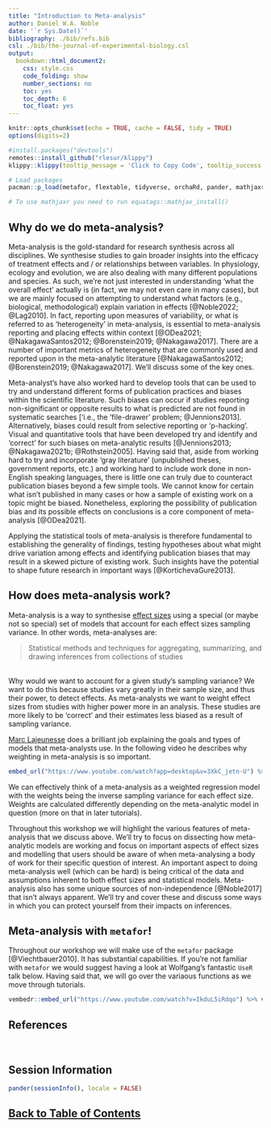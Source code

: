 ```yaml
---
title: "Introduction to Meta-analysis"
author: Daniel W.A. Noble
date: '`r Sys.Date()`'
bibliography: ./bib/refs.bib
csl: ./bib/the-journal-of-experimental-biology.csl
output:
  bookdown::html_document2:
    css: style.css
    code_folding: show
    number_sections: no
    toc: yes
    toc_depth: 6
    toc_float: yes
---
```


```r
knitr::opts_chunk$set(echo = TRUE, cache = FALSE, tidy = TRUE)
options(digits=2)
```

```r
#install.packages("devtools")
remotes::install_github("rlesur/klippy")
klippy::klippy(tooltip_message = 'Click to Copy Code', tooltip_success = 'Done', position = 'right', color = "red")

# Load packages
pacman::p_load(metafor, flextable, tidyverse, orchaRd, pander, mathjaxr, equatags, vembedr)

# To use mathjaxr you need to run equatags::mathjax_install()
```

## **Why do we do meta-analysis?**

Meta-analysis is the gold-standard for research synthesis across all disciplines. We synthesise studies to gain broader insights into the efficacy of treatment effects and / or relationships between variables. In physiology, ecology and evolution, we are also dealing with many different populations and species. As such, we're not just interested in understanding 'what the overall effect' actually is (in fact, we may not even care in many cases), but we are mainly focused on attempting to understand what factors (e.g., biological, methodological) explain variation in effects [@Noble2022; @Lag2010]. In fact, reporting upon measures of variability, or what is referred to as 'heterogeneity' in meta-analysis, is essential to meta-analysis reporting and placing effects within context [@ODea2021; @NakagawaSantos2012; @Borenstein2019; @Nakagawa2017]. There are a number of important metrics of heterogeneity that are commonly used and reported upon in the meta-analytic literature [@NakagawaSantos2012; @Borenstein2019; @Nakagawa2017]. We'll discuss some of the key ones.

Meta-analyst's have also worked hard to develop tools that can be used to try and understand different forms of publication practices and biases within the scientific literature. Such biases can occur if studies reporting non-significant or opposite results to what is predicted are not found in systematic searches ['i.e., the 'file-drawer' problem; @Jennions2013]. Alternatively, biases could result from selective reporting or 'p-hacking'. Visual and quantitative tools that have been developed try and identify and 'correct' for such biases on meta-analytic results [@Jennions2013; @Nakagawa2021b; @Rothstein2005]. Having said that, aside from working hard to try and incorporate 'gray literature' (unpublished theses, government reports, etc.) and working hard to include work done in non-English speaking languages, there is little one can truly due to counteract publication biases beyond a few simple tools. We cannot know for certain what isn't published in many cases or how a sample of existing work on a topic might be biased. Nonetheless, exploring the possibility of publication bias and its possible effects on conclusions is a core component of meta-analysis [@ODea2021]. 

Applying the statistical tools of meta-analysis is therefore fundamental to establishing the generality of findings, testing hypotheses about what might drive variation among effects and identifying publication biases that may result in a skewed picture of existing work. Such insights have the potential to shape future research in important ways [@KortichevaGure2013].

## **How does meta-analysis work?**

Meta-analysis is a way to synthesise [effect sizes](https://daniel1noble.github.io/meta-workshop/effect-size) using a special (or maybe not so special) set of models that account for each effect sizes sampling variance. In other words, meta-analyses are:

> Statistical methods and techniques for aggregating, summarizing, and drawing inferences from collections of studies

<br>
Why would we want to account for a given study's sampling variance? We want to do this because studies vary greatly in their sample size, and thus their power, to detect effects. As meta-analysts we want to weight effect sizes from studies with higher power more in an analysis. These studies are more likely to be 'correct' and their estimates less biased as a result of sampling variance.

[Marc Lajeunesse](http://lajeunesse.myweb.usf.edu) does a brilliant job explaining the goals and types of models that meta-analysts use. In the following video he describes why weighting in meta-analysis is so important. 

```r
embed_url("https://www.youtube.com/watch?app=desktop&v=3XkC_jetn-U") %>% use_align("center")
```

We can effectively think of a meta-analysis as a weighted regression model with the weights being the inverse sampling variance for each effect size. Weights are calculated differently depending on the meta-analytic model in question (more on that in later tutorials). 

Throughout this workshop we will highlight the various features of meta-analysis that we discuss above. We'll try to focus on dissecting how meta-analytic models are working and focus on important aspects of effect sizes and modelling that users should be aware of when meta-analysing a body of work for their specific question of interest. An important aspect to doing meta-analysis well (which can be hard) is being critical of the data and assumptions inherent to both effect sizes and statistical models. Meta-analysis also has some unique sources of non-independence [@Noble2017] that isn't always apparent. We'll try and cover these and discuss some ways in which you can protect yourself from their impacts on inferences. 

## **Meta-analysis with `metafor`!**

Throughout our workshop we will make use of the `metafor` package [@Viechtbauer2010]. It has substantial capabilities. If you're not familiar with `metafor` we would suggest having a look at Wolfgang's fantastic `UseR` talk below. Having said that, we will go over the variaous functions as we move through tutorials.

```r
vembedr::embed_url("https://www.youtube.com/watch?v=IkduL5iRdqo") %>% vembedr::use_align("center")
```

## **References**

<div id="refs"></div>

<br>

## **Session Information**

```r
pander(sessionInfo(), locale = FALSE)
```

## [Back to Table of Contents](https://daniel1noble.github.io/meta-workshop/) {.hide}

<div class="tocify-extend-page" data-unique="tocify-extend-page" style="height: 0;"></div>
